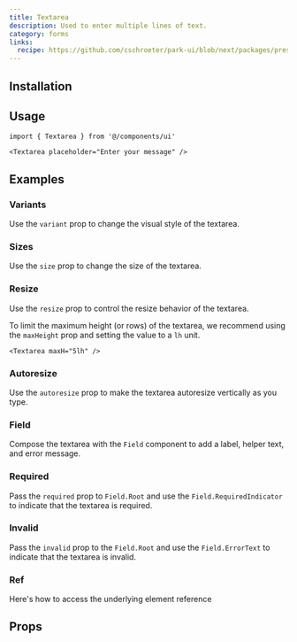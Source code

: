 ```yaml
---
title: Textarea
description: Used to enter multiple lines of text.
category: forms
links:
  recipe: https://github.com/cschroeter/park-ui/blob/next/packages/preset/src/recipes/textarea.ts
---
```


<ComponentExample name="basic" />

## Installation

<InstallationGuide />

## Usage

```tsx
import { Textarea } from '@/components/ui'
```

```tsx
<Textarea placeholder="Enter your message" />
```

## Examples

### Variants

Use the `variant` prop to change the visual style of the textarea.

<ComponentExample name="variants" />

### Sizes

Use the `size` prop to change the size of the textarea.

<ComponentExample name="sizes" />

### Resize

Use the `resize` prop to control the resize behavior of the textarea.

<ComponentExample name="resize" />

To limit the maximum height (or rows) of the textarea, we recommend using the `maxHeight` prop and setting the value to a `lh` unit.

```tsx
<Textarea maxH="5lh" />
```
### Autoresize

Use the `autoresize` prop to make the textarea autoresize vertically as you type.

<ComponentExample name="autoresize" />

### Field

Compose the textarea with the `Field` component to add a label, helper text, and error message.

<ComponentExample name="field" />

### Required

Pass the `required` prop to `Field.Root` and use the `Field.RequiredIndicator` to indicate that the textarea is required.

<ComponentExample name="required" />

### Invalid

Pass the `invalid` prop to the `Field.Root` and use the `Field.ErrorText` to indicate that the textarea is invalid.

<ComponentExample name="invalid" />

### Ref

Here's how to access the underlying element reference

<ComponentExample name="ref" codeOnly />

## Props